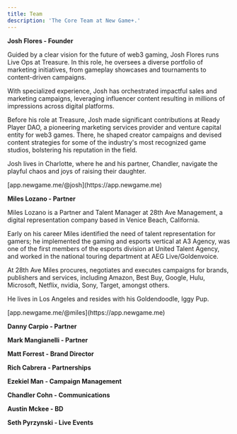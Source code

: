 ```yaml
---
title: Team
description: 'The Core Team at New Game+.'
---
```


**Josh Flores - Founder** 


  <Expandable title="Bio">
    Guided by a clear vision for the future of web3 gaming, Josh Flores runs Live Ops at Treasure. In this role, he oversees a diverse portfolio of marketing initiatives, from gameplay showcases and tournaments to content-driven campaigns.

With specialized experience, Josh has orchestrated impactful sales and marketing campaigns, leveraging influencer content resulting in millions of impressions across digital platforms.

Before his role at Treasure, Josh made significant contributions at Ready Player DAO, a pioneering marketing services provider and venture capital entity for web3 games. There, he shaped creator campaigns and devised content strategies for some of the industry's most recognized game studios, bolstering his reputation in the field.

Josh lives in Charlotte, where he and his partner, Chandler, navigate the playful chaos and joys of raising their daughter.

  <ResponseField name="New Game+ Profile:">
  [app.newgame.me/@josh](https://app.newgame.me)
  </ResponseField>
  </Expandable>



**Miles Lozano - Partner**

  <Expandable title="Bio">
    Miles Lozano is a Partner and Talent Manager at 28th Ave Management, a digital representation company based in Venice Beach, California. 

Early on his career Miles identified the need of talent representation for gamers; he implemented the gaming and esports vertical at A3 Agency, was one of the first members of the esports division at United Talent Agency, and worked in the national touring department at AEG Live/Goldenvoice. 

At 28th Ave Miles procures, negotiates and executes campaigns for brands, publishers and services, including Amazon, Best Buy, Google, Hulu, Microsoft, Netflix, nvidia, Sony, Target, amongst others. 

He lives in Los Angeles and resides with his Goldendoodle, Iggy Pup. 

  <ResponseField name="New Game+ Profile:">
  [app.newgame.me/@miles](https://app.newgame.me)
  </ResponseField>
  </Expandable>

**Danny Carpio - Partner**


**Mark Mangianelli - Partner**


**Matt Forrest - Brand Director**


**Rich Cabrera - Partnerships**


**Ezekiel Man - Campaign Management**


**Chandler Cohn - Communications**


**Austin Mckee - BD**


**Seth Pyrzynski - Live Events**